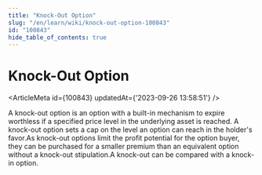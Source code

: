 ```yaml
---
title: "Knock-Out Option"
slug: "/en/learn/wiki/knock-out-option-100843"
id: "100843"
hide_table_of_contents: true
---
```



# Knock-Out Option

<ArticleMeta id={100843} updatedAt={'2023-09-26 13:58:51'} />
<div className='border-solid border-b border-t-0 my-4 border-[var(--ifm-color-gray-300)]' />

A knock-out option is an option with a built-in mechanism to expire worthless if a specified price level in the underlying asset is reached. A knock-out option sets a cap on the level an option can reach in the holder's favor.As knock-out options limit the profit potential for the option buyer, they can be purchased for a smaller premium than an equivalent option without a knock-out stipulation.A knock-out can be compared with a knock-in option.
